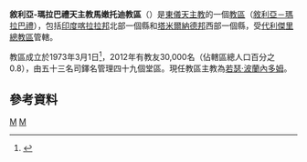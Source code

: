 {{Infobox Roman Catholic diocese
|Roman Catholic Diocese of = 敘利亞-瑪拉巴禮天主教<br>馬嫩托迪教區
|Latin name of diocese = Eparchia Manantoddiensis
|image = 
|caption = 
|location = [[印度|印度]]
|territory = [[喀拉拉邦|喀拉拉邦]]北部、[[塔米爾納德邦|塔米爾納德邦]]西部
|population = 30,000
|rite = [[敘利亞－瑪拉巴禮教會|敘利亞－瑪拉巴禮]]
|patron = 
|province = 代利傑里
|established = 1973年
|cathedral = 聖若瑟主教座堂
|co-cathedral =
|leadership =主教
|website = [http://www.diocesemdy.org/ 官方網頁]
|pope = 
|metropolitan = 
|ordinary = 若瑟·波蘭內多姆
|coadjutor archbishop =
|coadjutor bishop =
|auxiliary =
|emeritus =
}}

'''敘利亞-瑪拉巴禮天主教馬嫩托迪教區'''（{{lang-la|Eparchia Manantoddiensis}}）是[[東儀天主教|東儀天主教]]的一個[[教區|教區]]（[[敘利亞－瑪拉巴禮教會|敘利亞－瑪拉巴禮]]），包括[[印度|印度]][[喀拉拉邦|喀拉拉邦]]北部一個縣和[[塔米爾納德邦|塔米爾納德邦]]西部一個縣，受[[敘利亞-瑪拉巴禮天主教代利傑里總教區|代利傑里總教區]]管轄。

教區成立於1973年3月1日<ref name="dio">{{cite journal
|journal=[[宗座公報|宗座公報]]
|publisher=[[梵蒂岡出版社|梵蒂岡出版社]]
|date=1973
|volume=65
|title=Quanta gloria
|page=228
|url=http://www.vatican.va/archive/aas/documents/AAS%2065%20%5B1973%5D%20-%20ocr.pdf
|access-date=2013-12-15
|archive-date=2013-03-03
|archive-url=https://web.archive.org/web/20130303053335/http://www.vatican.va/archive/aas/documents/AAS%2065%20[1973]%20-%20ocr.pdf
|dead-url=no
}}</ref>，2012年有教友30,000名（佔轄區總人口百分之0.8），由五十三名司鐸名管理四十九個堂區。現任教區主教為[[若瑟·波蘭內多姆|若瑟·波蘭內多姆]]。

==參考資料==
{{reflist}}
{{敘利亞-瑪拉巴禮天主教教區}}
[[Category:印度天主教教區|M]]
[[Category:敘利亞-瑪拉巴禮天主教教區|M]]